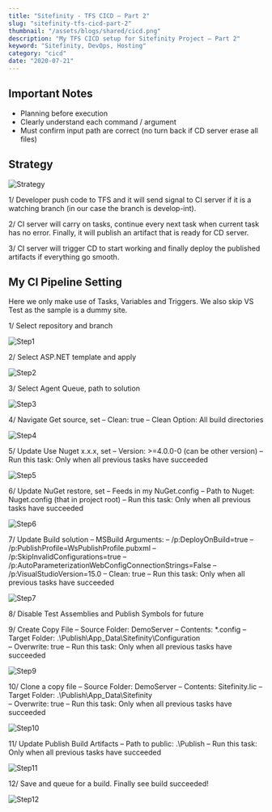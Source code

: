 ```yaml
---
title: "Sitefinity - TFS CICD – Part 2"
slug: "sitefinity-tfs-cicd-part-2"
thumbnail: "/assets/blogs/shared/cicd.png"
description: "My TFS CICD setup for Sitefinity Project – Part 2"
keyword: "Sitefinity, DevOps, Hosting"
category: "cicd"
date: "2020-07-21"
---
```


## Important Notes

- Planning before execution
- Clearly understand each command / argument
- Must confirm input path are correct (no turn back if CD server erase all files)

## Strategy
![Strategy](/assets/blogs/sitefinity-tfs-cicd-part-2/strategy.png)

1/ Developer push code to TFS and it will send signal to CI server if it is a watching branch (in our case the branch is develop-int).

2/ CI server will carry on tasks, continue every next task when current task has no error. Finally, it will publish an artifact that is ready for CD server.

3/ CI server will trigger CD to start working and finally deploy the published artifacts if everything go smooth.

## My CI Pipeline Setting

Here we only make use of Tasks, Variables and Triggers.
We also skip VS Test as the sample is a dummy site.

1/ Select repository and branch

![Step1](/assets/blogs/sitefinity-tfs-cicd-part-2/step1.png)

2/ Select ASP.NET template and apply

![Step2](/assets/blogs/sitefinity-tfs-cicd-part-2/step2.png)

3/ Select Agent Queue, path to solution

![Step3](/assets/blogs/sitefinity-tfs-cicd-part-2/step3.png)

4/ Navigate Get source, set
– Clean: true
– Clean Option: All build directories

![Step4](/assets/blogs/sitefinity-tfs-cicd-part-2/step4.png)

5/ Update Use Nuget x.x.x, set
– Version: >=4.0.0-0 (can be other version)
– Run this task: Only when all previous tasks have succeeded

![Step5](/assets/blogs/sitefinity-tfs-cicd-part-2/step5.png)

6/ Update NuGet restore, set
– Feeds in my NuGet.config
– Path to Nuget: Nuget.config (that in project root)
– Run this task: Only when all previous tasks have succeeded

![Step6](/assets/blogs/sitefinity-tfs-cicd-part-2/step6.png)

7/ Update Build solution
– MSBuild Arguments:
– /p:DeployOnBuild=true
– /p:PublishProfile=WsPublishProfile.pubxml
– /p:SkipInvalidConfigurations=true
– /p:AutoParameterizationWebConfigConnectionStrings=False
– /p:VisualStudioVersion=15.0
– Clean: true
– Run this task: Only when all previous tasks have succeeded

![Step7](/assets/blogs/sitefinity-tfs-cicd-part-2/step7.png)

8/ Disable Test Assemblies and Publish Symbols for future

9/ Create Copy File
– Source Folder: DemoServer
– Contents: *.config
– Target Folder: .\Publish\App_Data\Sitefinity\Configuration\
– Overwrite: true
– Run this task: Only when all previous tasks have succeeded

![Step9](/assets/blogs/sitefinity-tfs-cicd-part-2/step9.png)

10/ Clone a copy file
– Source Folder: DemoServer
– Contents: Sitefinity.lic
– Target Folder: .\Publish\App_Data\Sitefinity\
– Overwrite: true
– Run this task: Only when all previous tasks have succeeded

![Step10](/assets/blogs/sitefinity-tfs-cicd-part-2/step10.png)

11/ Update Publish Build Artifacts
– Path to public: .\Publish
– Run this task: Only when all previous tasks have succeeded

![Step11](/assets/blogs/sitefinity-tfs-cicd-part-2/step11.png)

12/ Save and queue for a build. Finally see build succeeded!

![Step12](/assets/blogs/sitefinity-tfs-cicd-part-2/step12.png)